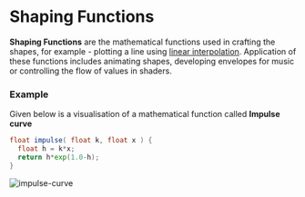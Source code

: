 # Shaping Functions

**Shaping Functions** are the mathematical functions used in crafting the shapes, for example - plotting a line using [linear interpolation]().
Application of these functions includes animating shapes, developing envelopes for music or controlling the flow of values in shaders.

### Example

Given below is a visualisation of a mathematical function called **Impulse curve**

```glsl
float impulse( float k, float x ) {
  float h = k*x;
  return h*exp(1.0-h);
}
```

![impulse-curve](https://ucadc0d0e3f32f83f39c813ec11b.previews.dropboxusercontent.com/p/orig/AAMDgumi7Ad9b_HCvcaBLbtW4KCvIz4-t-RLYLWFHCN-w22Gzkm1pjDiYAuyK09RwIqST4xmM2v4tAD7WbApoezb5e2cJL9gSa_yZSp3XbNYPRyf_6EIF6wC5O4k4vdg4GcfWuN6cSk-tox4qySbW187BjsOt_uqx4mt-EbXawn-2ebVq3qj6zOc_t2Xq8YGNyZKq7CstMuDSNjKZZvu_vmi/p.gif?size=1600x1200&size_mode=3)
